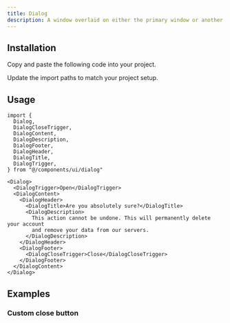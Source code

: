 ```yaml
---
title: Dialog
description: A window overlaid on either the primary window or another dialog window, rendering the content underneath inert.
---
```


<ComponentPreview name="dialog" />

## Installation

<ComponentInstall>

<Fragment slot="manual">

<Steps>

<Step>Copy and paste the following code into your project.</Step>

<ComponentSource path="registry/default/ui/dialog.tsx" />

<Step>Update the import paths to match your project setup.</Step>

</Steps>

</Fragment>

</ComponentInstall>

## Usage

```tsx
import {
  Dialog,
  DialogCloseTrigger,
  DialogContent,
  DialogDescription,
  DialogFooter,
  DialogHeader,
  DialogTitle,
  DialogTrigger,
} from "@/components/ui/dialog"
```

```tsx
<Dialog>
  <DialogTrigger>Open</DialogTrigger>
  <DialogContent>
    <DialogHeader>
      <DialogTitle>Are you absolutely sure?</DialogTitle>
      <DialogDescription>
        This action cannot be undone. This will permanently delete your account
        and remove your data from our servers.
      </DialogDescription>
    </DialogHeader>
    <DialogFooter>
      <DialogCloseTrigger>Close</DialogCloseTrigger>
    </DialogFooter>
  </DialogContent>
</Dialog>
```

## Examples

### Custom close button

<ComponentPreview name="dialog-close-button" />
